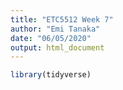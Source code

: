 ```yaml
---
title: "ETC5512 Week 7"
author: "Emi Tanaka"
date: "06/05/2020"
output: html_document
---
```


```r
library(tidyverse)
```

